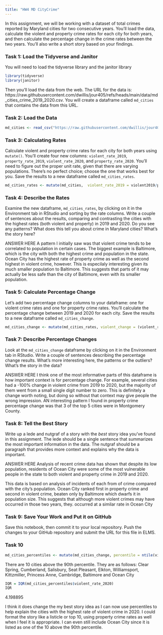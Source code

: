 ```yaml
---
title: "HW4 MD CityCrime"
---
```


In this assignment, we will be working with a dataset of total crimes reported by Maryland cities for two consecutive years. You'll load the data, calculate the violent and property crime rates for each city for both years, and then calculate the percentage change in the crime rates between the two years. You'll also write a short story based on your findings.

### Task 1: Load the Tidyverse and Janitor

You will need to load the tidyverse library and the janitor library

```r
library(tidyverse)
library(janitor)
```

Then you'll load the data from the web. The URL for the data is: https://raw.githubusercontent.com/dwillis/jour405/refs/heads/main/data/md_cities_crime_2019_2020.csv. You will create a dataframe called `md_cities` that contains the data from this URL.

### Task 2: Load the Data

```r
md_cities <- read_csv("https://raw.githubusercontent.com/dwillis/jour405/refs/heads/main/data/md_cities_crime_2019_2020.csv")
```
### Task 3: Calculating Rates

Calculate violent and property crime rates for each city for both years using `mutate()`. You'll create four new columns: `violent_rate_2019`, `property_rate_2019`, `violent_rate_2020`, and `property_rate_2020`. You'll need to figure out the proper unit rate, given that there are varying populations. There's no perfect choice; choose the one that works best for you. Save the results to a new dataframe called `md_cities_rates`.

```r
md_cities_rates <- mutate(md_cities,  violent_rate_2019 = violent2019/pop2019 * 1000, property_rate_2019 = property2019/pop2019 * 1000, violent_rate_2020 = violent2020/pop2020 * 1000, property_rate_2020 = property2020/pop2020 * 1000)
```

### Task 4: Describe the Rates

Examine the new dataframe, `md_cities_rates`, by clicking on it in the Environment tab in RStudio and sorting by the rate columns. Write a couple of sentences about the results, comparing and contrasting the cities with the highest rates (both violent and property) in 2019 and 2020. Do you see any patterns? What does this tell you about crime in Maryland cities? What's the story here?

ANSWER HERE
A pattern I initially saw was that violent crime tends to be correlated to population in certain cases. The biggest example is Baltimore, which is the city with both the highest crime and population in the state. Ocean City has the highest rate of property crime as well as the second highest in violent crime, however. This is especilaly interesting given its much smaller population to Baltimore. This suggests that parts of it may actually be less safe than the city of Baltimore, even with its smaller population.

### Task 5: Calculate Percentage Change

Let's add two percentage change columns to your dataframe: one for violent crime rates and one for property crime rates. You'll calculate the percentage change between 2019 and 2020 for each city. Save the results to a new dataframe called `md_cities_change`.

```r
md_cities_change <- mutate(md_cities_rates, violent_change = (violent_rate_2020 - violent_rate_2019)/violent_rate_2019 * 100, property_change = (property_rate_2020 - property_rate_2019)/property_rate_2019 * 100)
```

### Task 7: Describe Percentage Changes

Look at the `md_cities_change` dataframe by clicking on it in the Environment tab in RStudio. Write a couple of sentences describing the percentage change results. What's more interesting here, the patterns or the outliers? What's the story in the data?

ANSWER HERE
I think one of the most informative parts of this dataframe is how important context is for percentage change. For example, several cities had a -100% change in violent crime from 2019 to 2020, but the majority of them went from a small single digit number to zero. This is definitely a change worth noting, but doing so without that context may give people the wrong impression. AN interesting pattern I found in property crime percentage change was that 3 of the top 5 cities were in Montgomery County.

### Task 8: Tell the Best Story

Write up a lede and nutgraf of a story with the _best_ story idea you've found in this assignment. The lede should be a single sentence that summarizes the most important information in the data. The nutgraf should be a paragraph that provides more context and explains why the data is important.

ANSWER HERE
Analysis of recent crime data has shown that despite its low population, residents of Ocean City were some of the most vulnerable people in the state to both violent and property crime in 2019 and 2020.

This data is based on analysis of incidents of each from of crime compared with the city's population. Ocean City ranked first in property crime and second in violent crime, beaten only by Baltimore which dwarfs it in population size. This suggests that although more violent crimes may have occurred in those two years, they. occurred at a similar rate in Ocean City

### Task 9: Save Your Work and Put it on GitHub

Save this notebook, then commit it to your local repository. Push the changes to your GitHub repository and submit the URL for this file in ELMS.

### Task 10

```r
md_cities_percentiles <- mutate(md_cities_change, percentile = ntile(violent_rate_2020, 100))

```

There are 10 cities above the 90th percentile. They are as follows: Clear Spring, Cumberland, Salisbury, Seat Pleasant, Elkton, Williamsport, Kittzmiller, Princess Anne, Cambridge, Baltimore and Ocean City

```r
IQR = IQR(md_cities_percentiles$violent_rate_2020)
IQR
```
4.198895

I think it does change the my best story idea as I can now use percentiles to help explain the cities with the highest rate of violent crime in 2020. I could format the story like a listicle or top 10, using property crime rates as well when I feel it is appropriate. I can even still include Ocean City since it is listed as one of the 10 above the 90th percentile.
